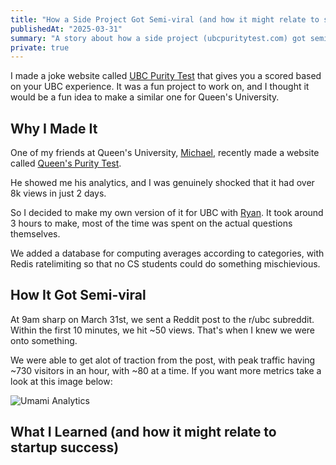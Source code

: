 ```yaml
---
title: "How a Side Project Got Semi-viral (and how it might relate to startup success)"
publishedAt: "2025-03-31"
summary: "A story about how a side project (ubcpuritytest.com) got semi-viral, and what I learned from it that might relate to startup success."
private: true
---
```


I made a joke website called [UBC Purity Test](https://ubcpuritytest.com/) that gives you a scored based on your UBC experience. It was a fun project to work on, and I thought it would be a fun idea to make a similar one for Queen's University.

## Why I Made It

One of my friends at Queen's University, [Michael](https://x.com/Mike_TheSolo), recently made a website called [Queen's Purity Test](https://queenspuritytest.com/).

He showed me his analytics, and I was genuinely shocked that it had over 8k views in just 2 days.

So I decided to make my own version of it for UBC with [Ryan](https://x.com/ryanharaki_). It took around 3 hours to make, most of the time was spent on the actual questions themselves.

We added a database for computing averages according to categories, with Redis ratelimiting so that no CS students could do something mischievious.

## How It Got Semi-viral

At 9am sharp on March 31st, we sent a Reddit post to the r/ubc subreddit. Within the first 10 minutes, we hit ~50 views. That's when I knew we were onto something. 

We were able to get alot of traction from the post, with peak traffic having ~730 visitors in an hour, with ~80 at a time. If you want more metrics take a look at this image below:

![Umami Analytics](./analytics.png)

## What I Learned (and how it might relate to startup success)
